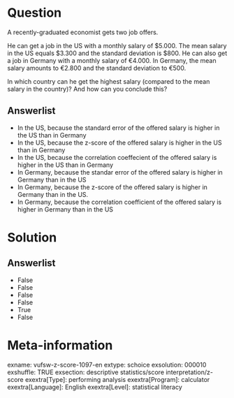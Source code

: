 Question
========
A recently-graduated economist gets two job offers.  
  
He can get a job in the US with a monthly salary of $5.000. The mean
salary in the US equals $3.300 and the standard deviation is $800. He
can also get a job in Germany with a monthly salary of €4.000. In
Germany, the mean salary amounts to €2.800 and the standard deviation to
€500.  
  
In which country can he get the highest salary (compared to the mean
salary in the country)? And how can you conclude this?

Answerlist
----------
* In the US, because the standard error of the offered salary is higher in
  the US than in Germany
* In the US, because the z-score of the offered salary is higher in the US
  than in Germany
* In the US, because the correlation coeffecient of the offered salary is
  higher in the US than in Germany
* In Germany, because the standar error of the offered salary is higher in
  Germany than in the US
* In Germany, because the z-score of the offered salary is higher in
  Germany than in the US.
* In Germany, because the correlation coefficient of the offered salary is
  higher in Germany than in the US

Solution
========










Answerlist
----------
* False
* False
* False
* False
* True
* False

Meta-information
================
exname: vufsw-z-score-1097-en
extype: schoice
exsolution: 000010
exshuffle: TRUE
exsection: descriptive statistics/score interpretation/z-score
exextra[Type]: performing analysis
exextra[Program]: calculator
exextra[Language]: English
exextra[Level]: statistical literacy


